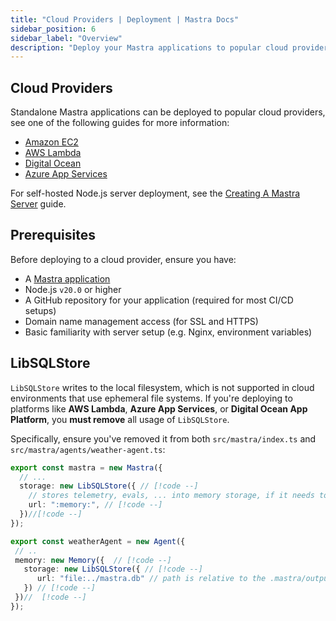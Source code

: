 ```yaml
---
title: "Cloud Providers | Deployment | Mastra Docs"
sidebar_position: 6
sidebar_label: "Overview"
description: "Deploy your Mastra applications to popular cloud providers."
---
```


## Cloud Providers

Standalone Mastra applications can be deployed to popular cloud providers, see one of the following guides for more information:

- [Amazon EC2](/deployment/cloud-providers/amazon-ec2)
- [AWS Lambda](/deployment/cloud-providers/aws-lambda)
- [Digital Ocean](/deployment/cloud-providers/digital-ocean)
- [Azure App Services](/deployment/cloud-providers/azure-app-services)

For self-hosted Node.js server deployment, see the [Creating A Mastra Server](/deployment/server) guide.

## Prerequisites

Before deploying to a cloud provider, ensure you have:

- A [Mastra application](/getting-started/installation)
- Node.js `v20.0` or higher
- A GitHub repository for your application (required for most CI/CD setups)
- Domain name management access (for SSL and HTTPS)
- Basic familiarity with server setup (e.g. Nginx, environment variables)

## LibSQLStore

`LibSQLStore` writes to the local filesystem, which is not supported in cloud environments that use ephemeral file systems. If you're deploying to platforms like **AWS Lambda**, **Azure App Services**, or **Digital Ocean App Platform**, you **must remove** all usage of `LibSQLStore`.

Specifically, ensure you've removed it from both `src/mastra/index.ts` and `src/mastra/agents/weather-agent.ts`:

```typescript title="src/mastra/index.ts" showLineNumbers
export const mastra = new Mastra({
  // ...
  storage: new LibSQLStore({ // [!code --]
    // stores telemetry, evals, ... into memory storage, if it needs to persist, change to file:../mastra.db // [!code --]
    url: ":memory:", // [!code --]
  })//[!code --]
});
```

```typescript title="src/mastra/agents/weather-agent.ts" showLineNumbers
export const weatherAgent = new Agent({
 // ..
 memory: new Memory({  // [!code --]
   storage: new LibSQLStore({ // [!code --]
      url: "file:../mastra.db" // path is relative to the .mastra/output directory // [!code --]
   }) // [!code --]
 })//  [!code --]
});
```
